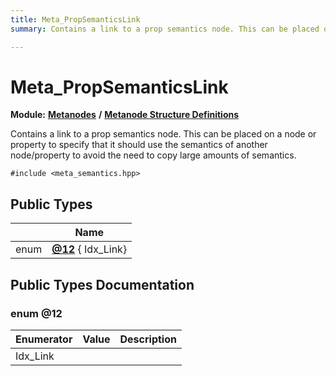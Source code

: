 ```yaml
---
title: Meta_PropSemanticsLink
summary: Contains a link to a prop semantics node. This can be placed on a node or property to specify that it should use the semantics of another node/property to avoid the need to copy large amounts of semantics. 

---
```


# Meta_PropSemanticsLink

**Module:** **[Metanodes](../Modules/group__api__metanodes.mdx)** **/** **[Metanode Structure Definitions](../Modules/group__api__metadefs.mdx)**



Contains a link to a prop semantics node. This can be placed on a node or property to specify that it should use the semantics of another node/property to avoid the need to copy large amounts of semantics. 


`#include <meta_semantics.hpp>`

## Public Types

|                | Name           |
| -------------- | -------------- |
| enum| **[@12](../Classes/struct_meta___prop_semantics_link.mdx#enum-@12)** { Idx_Link} |

## Public Types Documentation

### enum @12

| Enumerator | Value | Description |
| ---------- | ----- | ----------- |
| Idx_Link | |   |




